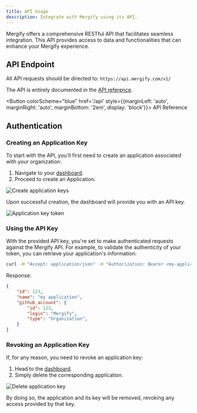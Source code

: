 ```yaml
---
title: API Usage
description: Integrate with Mergify using its API.
---
```



Mergify offers a comprehensive RESTful API that facilitates seamless
integration. This API provides access to data and functionalities that can
enhance your Mergify experience.

## API Endpoint

All API requests should be directed to: `https://api.mergify.com/v1/`

The API is entirely documented in the [API reference](/api).

<Button colorScheme="blue" href='/api'
        style={{marginLeft: 'auto', marginRight: 'auto', marginBottom: '2em', display: 'block'}}>
  API Reference
</Button>

## Authentication

### Creating an Application Key

To start with the API, you'll first need to create an application associated
with your organization:

1. Navigate to your [dashboard](https://dashboard.mergify.com).
2. Proceed to create an Application.

<Image src={applicationKeysCreate} alt="Create application keys"/>

Upon successful creation, the dashboard will provide you with an API key.

<Image src={applicationKeysToken} alt="Application key token"/>

### Using the API Key

With the provided API key, you're set to make authenticated requests against
the Mergify API. For example, to validate the authenticity of your token, you
can retrieve your application's information:

```bash
curl -H "Accept: application/json" -H "Authorization: Bearer <my-application-api-key>" https://api.mergify.com/v1/application
```

Response:
```json
{
    "id": 123,
    "name": "my application",
    "github_account": {
        "id": 123,
        "login": "Mergify",
        "type": "Organization",
    }
}
```

### Revoking an Application Key

If, for any reason, you need to revoke an application key:

1. Head to the [dashboard](https://dashboard.mergify.com).
2. Simply delete the corresponding application.

<Image src={applicationKeysDelete} alt="Delete application key"/>

By doing so, the application and its key will be removed, revoking any access
provided by that key.
